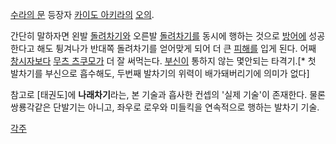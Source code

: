 [[수라의 문]] 등장자 [[카이도 아키라]]의 [[오의]].

간단히 말하자면 왼발 [[돌려차기]]와 오른발 [[돌려차기]]를 동시에 행하는 것으로 [[방어]]에 성공한다고 해도 튕겨나가 반대쪽 돌려차기를 얻어맞게 되어 더 큰 [[피해]]를 입게 된다. 어째 [[창시자]]보다 [[무츠 츠쿠모]]가 더 잘 써먹는다. [[부신]]이 통하지 않는 몇안되는 타격기.[* 첫 발차기를 부신으로 흡수해도, 두번째 발차기의 위력이 배가돼버리기에 의미가 없다]

참고로 [태권도]에 '''나래차기'''라는, 본 기술과 흡사한 컨셉의 '실제 기술'이 존재한다. 물론 쌍룡각같은 단발기는 아니고, 좌우로 로우와 미들킥을 연속적으로 행하는 발차기 기술.

[[각주]]
